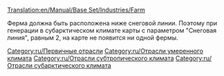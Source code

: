 [[Translation:en/Manual/Base Set/Industries/Farm]]

{{ru/Промышленность|Изображение=en/Farm.png
|имя=Ферма
|Климат=[[ru/Manual/Климат]], [[ru/Manual/Климат]], [[ru/Manual/Климат]]
|Принимает=Нет
|Производит=[[ru/Manual/Base Set/Cargos/Зерно|Зерно]], [[ru/Manual/Base Set/Cargos/Скот|Скот]] (только умеренный климат), <br/>[[ru/Manual/Base Set/Cargos/Пшеница|Пшеница]], [[ru/Manual/Base Set/Cargos/Скот|Скот]] (только субарктический климат), <br/>[[ru/Manual/Base Set/Cargos/Кукуруза|Кукуруза]] (только субтропический климат)
|Примечания=&nbsp;
* Большая территория вокруг фермы окружена посевами. Данный район для строительства стоит больше, но это не влияет на продуктивность фермы.
* Дома принимают 1/8ю пассажира - таким образом несколько ферм на небольшой площади могут принимать пассажиров
}}
Ферма должна быть расположена ниже снеговой линии. Поэтому при генерации в субарктическом климате карты с параметром "Снеговая линия", равным 2, на карте не появится ни одной фермы.

{{ru/Navbox Промышленность}}

[[Category:ru/Первичные отрасли]]
[[Category:ru/Отрасли умеренного климата]]
[[Category:ru/Отрасли субтропического климата]]
[[Category:ru/Отрасли субарктического климата]]